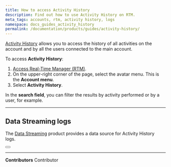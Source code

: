 ```yaml
---
title: How to access Activity History
description: Find out how to use Activity History on RTM.
meta_tags: accounts, rtm, activity history, logs
namespace: docs_guides_activity_history
permalink: /documentation/products/guides/activity-history/
---
```



[Activity History](/en/documentation/products/accounts/activity-history/) allows you to access the history of all activities on the account and by all the users connected to the main account.

To access **Activity History**:

1. [Access Real-Time Manager (RTM)](https://manager.azion.com/).
2. On the upper-right corner of the page, select the avatar menu. This is the **Account menu**.
3. Select **Activity History**.

In the **search field**, you can filter the results by activity performed or by a user, for example.

---

## Data Streaming logs

The [Data Streaming](/en/documentation/products/data-streaming/) product provides a data source for Activity History logs.

<Button href="/en/documentation/products/guides/use-data-streaming/" text="use data streaming"></Button>



---


**Contributors** <ContributorList>Contributor</ContributorList>
